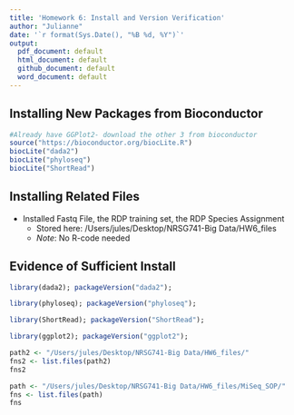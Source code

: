 ```yaml
---
title: 'Homework 6: Install and Version Verification'
author: "Julianne"
date: '`r format(Sys.Date(), "%B %d, %Y")`'
output:
  pdf_document: default
  html_document: default
  github_document: default
  word_document: default
---
```

## Installing New Packages from Bioconductor
```r
#Already have GGPlot2- download the other 3 from bioconductor
source("https://bioconductor.org/biocLite.R")
biocLite("dada2")
biocLite("phyloseq")
biocLite("ShortRead")
```

## Installing Related Files 

* Installed Fastq File, the RDP training set, the RDP Species Assignment
    * Stored here: /Users/jules/Desktop/NRSG741-Big Data/HW6_files
    * _Note_: No R-code needed

## Evidence of Sufficient Install
```r
library(dada2); packageVersion("dada2");

library(phyloseq); packageVersion("phyloseq");

library(ShortRead); packageVersion("ShortRead");

library(ggplot2); packageVersion("ggplot2");

path2 <- "/Users/jules/Desktop/NRSG741-Big Data/HW6_files/"
fns2 <- list.files(path2)
fns2

path <- "/Users/jules/Desktop/NRSG741-Big Data/HW6_files/MiSeq_SOP/"
fns <- list.files(path)
fns
```